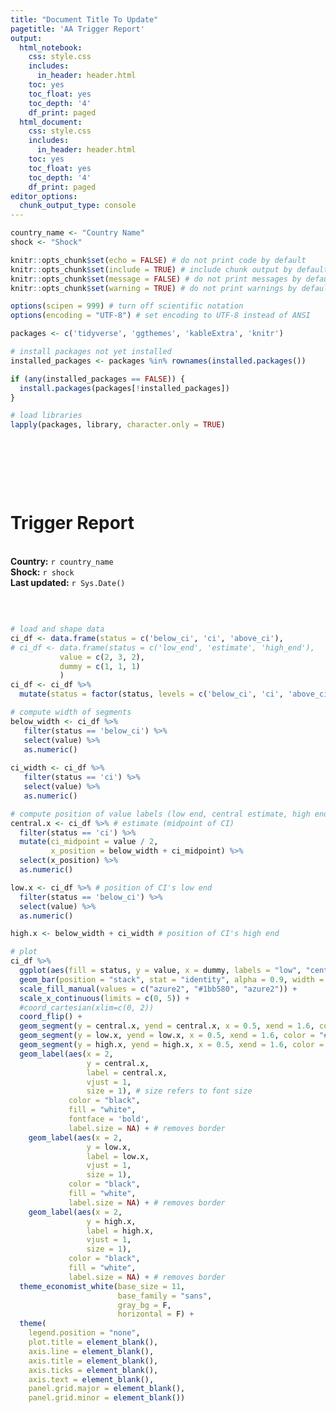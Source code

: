 ```yaml
---
title: "Document Title To Update"
pagetitle: 'AA Trigger Report'
output:
  html_notebook:
    css: style.css
    includes:
      in_header: header.html
    toc: yes
    toc_float: yes
    toc_depth: '4'
    df_print: paged
  html_document:
    css: style.css
    includes:
      in_header: header.html
    toc: yes
    toc_float: yes
    toc_depth: '4'
    df_print: paged
editor_options:
  chunk_output_type: console
---
```


```r
country_name <- "Country Name"
shock <- "Shock"


```

```r
knitr::opts_chunk$set(echo = FALSE) # do not print code by default
knitr::opts_chunk$set(include = TRUE) # include chunk output by default
knitr::opts_chunk$set(message = FALSE) # do not print messages by default
knitr::opts_chunk$set(warning = TRUE) # do not print warnings by default

options(scipen = 999) # turn off scientific notation
options(encoding = "UTF-8") # set encoding to UTF-8 instead of ANSI
```

```r
packages <- c('tidyverse', 'ggthemes', 'kableExtra', 'knitr')

# install packages not yet installed
installed_packages <- packages %in% rownames(installed.packages())

if (any(installed_packages == FALSE)) {
  install.packages(packages[!installed_packages])
}

# load libraries 
lapply(packages, library, character.only = TRUE)

```

```r

```

```r

```

<br> 
<br>
<br>

# Trigger Report
<br>
**Country:** `r country_name`
<br>
**Shock:** `r shock`
<br>
**Last updated:** `r Sys.Date()`

<br>

``` r


```

```r
# load and shape data
ci_df <- data.frame(status = c('below_ci', 'ci', 'above_ci'),
# ci_df <- data.frame(status = c('low_end', 'estimate', 'high_end'),
           value = c(2, 3, 2),
           dummy = c(1, 1, 1)
           )
ci_df <- ci_df %>%
  mutate(status = factor(status, levels = c('below_ci', 'ci', 'above_ci')))

# compute width of segments
below_width <- ci_df %>%
   filter(status == 'below_ci') %>%
   select(value) %>%
   as.numeric()
          
ci_width <- ci_df %>%
   filter(status == 'ci') %>%
   select(value) %>%
   as.numeric()

# compute position of value labels (low end, central estimate, high end)
central.x <- ci_df %>% # estimate (midpoint of CI)
  filter(status == 'ci') %>%
  mutate(ci_midpoint = value / 2,
         x_position = below_width + ci_midpoint) %>%
  select(x_position) %>%
  as.numeric()

low.x <- ci_df %>% # position of CI's low end
  filter(status == 'below_ci') %>%
  select(value) %>%
  as.numeric()

high.x <- below_width + ci_width # position of CI's high end

# plot
ci_df %>%
  ggplot(aes(fill = status, y = value, x = dummy, labels = "low", "central", "high")) +
  geom_bar(position = "stack", stat = "identity", alpha = 0.9, width = 1) +
  scale_fill_manual(values = c("azure2", "#1bb580", "azure2")) +
  scale_x_continuous(limits = c(0, 5)) +
  #coord_cartesian(xlim=c(0, 2))
  coord_flip() +
  geom_segment(y = central.x, yend = central.x, x = 0.5, xend = 1.6, color = "#444444", size = 0.75) + # central estimate line. Size refers to line thickness
  geom_segment(y = low.x, yend = low.x, x = 0.5, xend = 1.6, color = "#444444", size = 0.5) + # low ci end line
  geom_segment(y = high.x, yend = high.x, x = 0.5, xend = 1.6, color = "#444444", size = 0.5) + # high ci end line
  geom_label(aes(x = 2, 
                 y = central.x,  
                 label = central.x, 
                 vjust = 1, 
                 size = 1), # size refers to font size
             color = "black", 
             fill = "white", 
             fontface = 'bold', 
             label.size = NA) + # removes border
    geom_label(aes(x = 2,
                 y = low.x,
                 label = low.x,
                 vjust = 1,
                 size = 1),
             color = "black",
             fill = "white",
             label.size = NA) + # removes border
    geom_label(aes(x = 2,
                 y = high.x,
                 label = high.x,
                 vjust = 1,
                 size = 1),
             color = "black",
             fill = "white",
             label.size = NA) + # removes border
  theme_economist_white(base_size = 11, 
                        base_family = "sans",
                        gray_bg = F, 
                        horizontal = F) +
  theme(
    legend.position = "none",
    plot.title = element_blank(),
    axis.line = element_blank(),
    axis.title = element_blank(),
    axis.ticks = element_blank(),
    axis.text = element_blank(),
    panel.grid.major = element_blank(),
    panel.grid.minor = element_blank())


```

